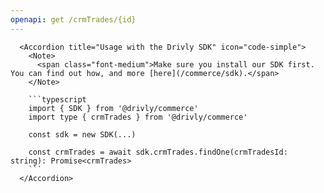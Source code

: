 ```yaml
---
openapi: get /crmTrades/{id}
---
```


      <Accordion title="Usage with the Drivly SDK" icon="code-simple">
        <Note>
          <span class="font-medium">Make sure you install our SDK first. You can find out how, and more [here](/commerce/sdk).</span>
        </Note>

        ```typescript
        import { SDK } from '@drivly/commerce'
        import type { crmTrades } from '@drivly/commerce'

        const sdk = new SDK(...)

        const crmTrades = await sdk.crmTrades.findOne(crmTradesId: string): Promise<crmTrades>
        ```
      </Accordion>
